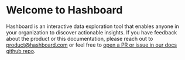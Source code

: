 
# Welcome to Hashboard

Hashboard is an interactive data exploration tool that enables anyone in your organization to discover actionable insights. If you have feedback about the product or this documentation, please reach out to [product@hashboard.com](mailto:product@hashboard.com) or feel free to [open a PR or issue in our docs github repo](https://github.com/hashboard-hq/documentation).

<br />

<Cards num={2}>
  <Card arrow title="Quickstart in the App" href="/docs/getting-started/quick-start"/>
  <Card arrow title="Quickstart from the Command Line" href="/docs/data-ops/quickstart" />
</Cards>
